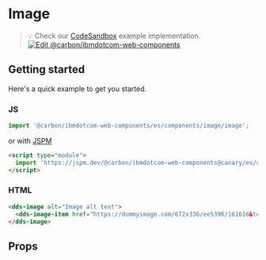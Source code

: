 
# Image

> 💡 Check our
> [CodeSandbox](https://githubbox.com/carbon-design-system/ibm-dotcom-library/tree/master/packages/web-components/examples/codesandbox/components/image)
> example implementation.
[![Edit @carbon/ibmdotcom-web-components](https://codesandbox.io/static/img/play-codesandbox.svg)](https://githubbox.com/carbon-design-system/ibm-dotcom-library/tree/master/packages/web-components/examples/codesandbox/components/image)

## Getting started

Here's a quick example to get you started.

### JS

```javascript
import '@carbon/ibmdotcom-web-components/es/components/image/image';
```

or with [JSPM](https://jspm.org)

```html
<script type="module">
  import 'https://jspm.dev/@carbon/ibmdotcom-web-components@canary/es/components/image/image.js';
</script>
```

### HTML

```html
<dds-image alt="Image alt text">
  <dds-image-item href="https://dummyimage.com/672x336/ee5396/161616&text=2x1"> </dds-image-item>
</dds-image>
```

## Props

<Props of="dds-image" />

<Description markdown={contributing} />
